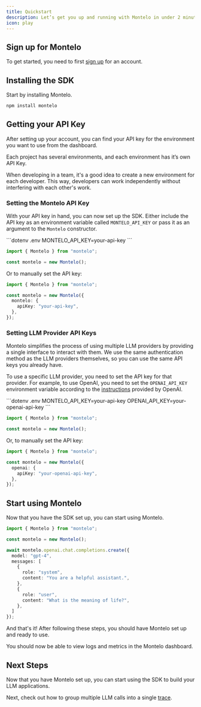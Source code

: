 ```yaml
---
title: Quickstart
description: Let’s get you up and running with Montelo in under 2 minutes.
icon: play
---
```


## Sign up for Montelo

To get started, you need to first [sign up](https://app.montelo.ai/auth/register) for an account.

## Installing the SDK

Start by installing Montelo.

```sh
npm install montelo
```

## Getting your API Key

After setting up your account, you can find your API key for the environment you want to use from the dashboard.

<Note>Each project has several environments, and each environment has it’s own API Key.</Note>

When developing in a team, it's a good idea to create a new environment for each developer.
This way, developers can work independently without interfering with each other's work.

### Setting the Montelo API Key

With your API key in hand, you can now set up the SDK.
Either include the API key as an environment variable called `MONTELO_API_KEY` or pass it as an argument to the `Montelo` constructor.

<CodeGroup>
```dotenv .env
MONTELO_API_KEY=your-api-key
```

```typescript main.ts
import { Montelo } from "montelo";

const montelo = new Montelo();
```
</CodeGroup>

Or to manually set the API key:

```typescript main.ts
import { Montelo } from "montelo";

const montelo = new Montelo({
  montelo: {
    apiKey: "your-api-key",
  },
});
```

### Setting LLM Provider API Keys

Montelo simplifies the process of using multiple LLM providers by providing a single interface to interact with them.
We use the same authentication method as the LLM providers themselves, so you can use the same API keys you already have.

To use a specific LLM provider, you need to set the API key for that provider.
For example, to use OpenAI, you need to set the `OPENAI_API_KEY` environment variable according to the [instructions](https://platform.openai.com/docs/quickstart?context=node) provided by OpenAI.

<CodeGroup>
```dotenv .env
MONTELO_API_KEY=your-api-key
OPENAI_API_KEY=your-openai-api-key
```

```typescript main.ts
import { Montelo } from "montelo";

const montelo = new Montelo();
```
</CodeGroup>

Or, to manually set the API key:

```typescript main.ts
import { Montelo } from "montelo";

const montelo = new Montelo({
  openai: {
    apiKey: "your-openai-api-key",
  },
});
```

## Start using Montelo

Now that you have the SDK set up, you can start using Montelo.

```typescript main.ts
import { Montelo } from "montelo";

const montelo = new Montelo();

await montelo.openai.chat.completions.create({
  model: "gpt-4",
  messages: [
    {
      role: "system",
      content: "You are a helpful assistant.",
    },
    {
      role: "user",
      content: "What is the meaning of life?",
    },
  ]
});
```

And that's it! After following these steps, you should have Montelo set up and ready to use.

You should now be able to view logs and metrics in the Montelo dashboard.

## Next Steps

Now that you have Montelo set up, you can start using the SDK to build your LLM applications.

Next, check out how to group multiple LLM calls into a single [trace](/traces).

